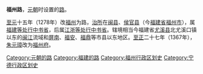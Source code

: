 {{otheruses|other=上海的街道|福州路 (上海)}}
'''福州路'''，[[元朝|元朝]]时设置的[[路_(行政区划)|路]]。

[[至元_(忽必烈)|至元]]十五年（1278年）改[[福州_(福建)|福州]]为路，[[治所|治所]]在[[闽县|闽县]]、[[侯官县|侯官县]]（今[[福建省|福建省]][[福州市|福州市]]），属[[福建等处行中书省|福建等处行中书省]]，后属[[江浙等处行中书省|江浙等处行中书省]]。辖境相当今福建省[[尤溪县|尤溪县]]北尤溪口镇以东的[[闽江|闽江]]流域和[[屏南县|屏南]]、[[福安市|福安]]、[[福鼎市|福鼎]]等市县以东地区。[[至正|至正]]二十七年（1367年），[[朱元璋|朱元璋]]改为[[福州府|福州府]]。

{{元朝行政区划|nocat}}
{{元朝行政区划小作品}}
[[Category:元朝的路|Category:元朝的路]] 
[[Category:福建的路|Category:福建的路]]
[[Category:福州行政区划史|Category:福州行政区划史]]
[[Category:宁德行政区划史|Category:宁德行政区划史]]